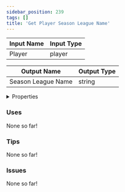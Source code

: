 ```yaml
---
sidebar_position: 239
tags: []
title: 'Get Player Season League Name'
---
```






<IChip uuid="288083ac-338d-410f-9395-fbd7c6e41207"/>

| Input Name | Input Type |
|-----------|-----------|
| Player | player |

| Output Name | Output Type |
|-----------|-----------|
| Season League Name | string |


<details>
  <summary>Properties</summary>
  <div>
    <div>
    <table>
      <thead>
        <tr>
          <th>Is beta required?</th>
          <th>No</th>
        </tr>
        <tr>
          <th>Is this chip a trolling risk?</th>
          <th>No</th>
        </tr>
        <tr>
          <th>Is this chip a role assignment risk?</th>
          <th>No</th>
        </tr>
        <tr>
          <th>Chip UUID</th>
          <th>288083ac-338d-410f-9395-fbd7c6e41207</th>
        </tr>
        <tr>
          <th>Room availability</th>
          <th>Available everywhere</th>
        </tr>
      </thead>
    </table>
    </div>
  </div>
</details>

### Uses

None so far!

### Tips

None so far!

### Issues

None so far!